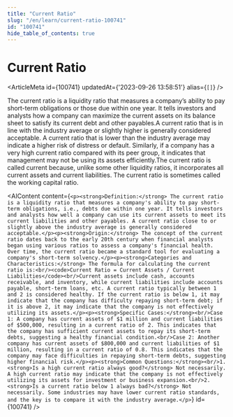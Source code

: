 ```yaml
---
title: "Current Ratio"
slug: "/en/learn/current-ratio-100741"
id: "100741"
hide_table_of_contents: true
---
```



# Current Ratio

<ArticleMeta id={100741} updatedAt={'2023-09-26 13:58:51'} alias={`[]`} />
<div className='border-solid border-b border-t-0 my-4 border-[var(--ifm-color-gray-300)]' />

The current ratio is a liquidity ratio that measures a company’s ability to pay short-term obligations or those due within one year. It tells investors and analysts how a company can maximize the current assets on its balance sheet to satisfy its current debt and other payables.A current ratio that is in line with the industry average or slightly higher is generally considered acceptable. A current ratio that is lower than the industry average may indicate a higher risk of distress or default. Similarly, if a company has a very high current ratio compared with its peer group, it indicates that management may not be using its assets efficiently.The current ratio is called current because, unlike some other liquidity ratios, it incorporates all current assets and current liabilities. The current ratio is sometimes called the working capital ratio.

<AIContent content={`<p><strong>Definition:</strong> The current ratio is a liquidity ratio that measures a company's ability to pay short-term obligations, i.e., debts due within one year. It tells investors and analysts how well a company can use its current assets to meet its current liabilities and other payables. A current ratio close to or slightly above the industry average is generally considered acceptable.</p><p><strong>Origin:</strong> The concept of the current ratio dates back to the early 20th century when financial analysts began using various ratios to assess a company's financial health. Over time, the current ratio became a standard tool for evaluating a company's short-term solvency.</p><p><strong>Categories and Characteristics:</strong> The formula for calculating the current ratio is:<br/><code>Current Ratio = Current Assets / Current Liabilities</code><br/>Current assets include cash, accounts receivable, and inventory, while current liabilities include accounts payable, short-term loans, etc. A current ratio typically between 1 and 2 is considered healthy. If the current ratio is below 1, it may indicate that the company has difficulty repaying short-term debt; if it is above 2, it may indicate that the company is not effectively utilizing its assets.</p><p><strong>Specific Cases:</strong><br/>Case 1: A company has current assets of $1 million and current liabilities of $500,000, resulting in a current ratio of 2. This indicates that the company has sufficient current assets to repay its short-term debts, suggesting a healthy financial condition.<br/>Case 2: Another company has current assets of $800,000 and current liabilities of $1 million, resulting in a current ratio of 0.8. This indicates that the company may face difficulties in repaying short-term debts, suggesting higher financial risk.</p><p><strong>Common Questions:</strong><br/>1. <strong>Is a high current ratio always good?</strong> Not necessarily. A high current ratio may indicate that the company is not effectively utilizing its assets for investment or business expansion.<br/>2. <strong>Is a current ratio below 1 always bad?</strong> Not necessarily. Some industries may have lower current ratio standards, and the key is to compare it with the industry average.</p>`} id={100741} />
